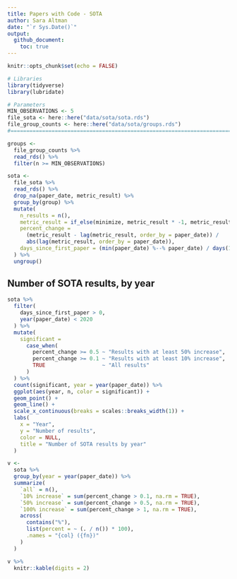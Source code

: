 ```yaml
---
title: Papers with Code - SOTA
author: Sara Altman 
date: "`r Sys.Date()`"
output: 
  github_document:
    toc: true
---
```


```r
knitr::opts_chunk$set(echo = FALSE)
```

```r
# Libraries
library(tidyverse)
library(lubridate)

# Parameters
MIN_OBSERVATIONS <- 5
file_sota <- here::here("data/sota/sota.rds")
file_group_counts <- here::here("data/sota/groups.rds")
#===============================================================================

groups <-
  file_group_counts %>% 
  read_rds() %>% 
  filter(n >= MIN_OBSERVATIONS)

sota <-
  file_sota %>% 
  read_rds() %>% 
  drop_na(paper_date, metric_result) %>% 
  group_by(group) %>% 
  mutate(
    n_results = n(),
    metric_result = if_else(minimize, metric_result * -1, metric_result),
    percent_change = 
      (metric_result - lag(metric_result, order_by = paper_date)) / 
      abs(lag(metric_result, order_by = paper_date)),
    days_since_first_paper = (min(paper_date) %--% paper_date) / days(1)
  ) %>% 
  ungroup() 
```

## Number of SOTA results, by year

```r
sota %>%  
  filter(
    days_since_first_paper > 0, 
    year(paper_date) < 2020
  ) %>% 
  mutate(
    significant = 
      case_when(
        percent_change >= 0.5 ~ "Results with at least 50% increase",
        percent_change >= 0.1 ~ "Results with at least 10% increase",
        TRUE                  ~ "All results"
      )
  ) %>% 
  count(significant, year = year(paper_date)) %>%
  ggplot(aes(year, n, color = significant)) +
  geom_point() +
  geom_line() + 
  scale_x_continuous(breaks = scales::breaks_width(1)) +
  labs(
    x = "Year",
    y = "Number of results",
    color = NULL,
    title = "Number of SOTA results by year"
  )
```

```r
v <-
  sota %>% 
  group_by(year = year(paper_date)) %>%
  summarize(
    `all` = n(),
    `10% increase` = sum(percent_change > 0.1, na.rm = TRUE),
    `50% increase` = sum(percent_change > 0.5, na.rm = TRUE),
    `100% increase` = sum(percent_change > 1, na.rm = TRUE),
    across(
      contains("%"), 
      list(percent = ~ (. / n()) * 100), 
      .names = "{col} ({fn})"
    )
  ) 

v %>% 
  knitr::kable(digits = 2)
```



